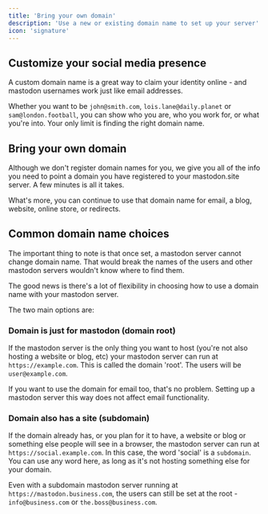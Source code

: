 ```yaml
---
title: 'Bring your own domain'
description: 'Use a new or existing domain name to set up your server'
icon: 'signature'
---
```


## Customize your social media presence

A custom domain name is a great way to claim your identity online - and mastodon usernames work just like email addresses.

Whether you want to be `john@smith.com`, `lois.lane@daily.planet` or `sam@london.football`, you can show who you are, who you work for, or what you're into. Your only limit is finding the right domain name.

## Bring your own domain

Although we don't register domain names for you, we give you all of the info you need to point a domain you have registered to your mastodon.site server. A few minutes is all it takes.

What's more, you can continue to use that domain name for email, a blog, website, online store, or redirects.

## Common domain name choices

<Tip>The important thing to note is that once set, a mastodon server cannot change domain name. That would break the names of the users and other mastodon servers wouldn't know where to find them.</Tip>

The good news is there's a lot of flexibility in choosing how to use a domain name with your mastodon server.

The two main options are:
### Domain is just for mastodon (domain root)

If the mastodon server is the only thing you want to host (you're not also hosting a website or blog, etc) your mastodon server can run at `https://example.com`. This is called the domain 'root'. The users will be `user@example.com`.

If you want to use the domain for email too, that's no problem. Setting up a mastodon server this way does not affect email functionality.

### Domain also has a site (subdomain)

If the domain already has, or you plan for it to have, a website or blog or something else people will see in a browser, the mastodon server can run at `https://social.example.com`. In this case, the word 'social' is a `subdomain`. You can use any word here, as long as it's not hosting something else for your domain.

Even with a subdomain mastodon server running at `https://mastodon.business.com`, the users can still be set at the root - `info@business.com` or `the.boss@business.com`.